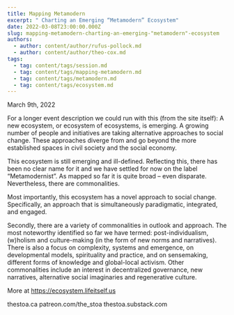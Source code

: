 ```yaml
---
title: Mapping Metamodern
excerpt: " Charting an Emerging “Metamodern” Ecosystem"
date: 2022-03-08T23:00:00.000Z
slug: mapping-metamodern-charting-an-emerging-"metamodern"-ecosystem
authors:
  - author: content/author/rufus-pollock.md
  - author: content/author/theo-cox.md
tags:
  - tag: content/tags/session.md
  - tag: content/tags/mapping-metamodern.md
  - tag: content/tags/metamodern.md
  - tag: content/tags/ecosystem.md
---
```


March 9th, 2022

For a longer event description we could run with this (from the site itself):
A new ecosystem, or ecosystem of ecosystems, is emerging. A growing number of people and initiatives are taking alternative approaches to social change. These approaches diverge from and go beyond the more established spaces in civil society and the social economy.

This ecosystem is still emerging and ill-defined. Reflecting this, there has been no clear name for it and we have settled for now on the label “Metamodernist”. As mapped so far it is quite broad – even disparate. Nevertheless, there are commonalities.

Most importantly, this ecosystem has a novel approach to social change. Specifically, an approach that is simultaneously paradigmatic, integrated, and engaged.

Secondly, there are a variety of commonalities in outlook and approach. The most noteworthy identified so far we have termed: post-individualism, (w)holism and culture-making (in the form of new norms and narratives).
There is also a focus on complexity, systems and emergence, on developmental models, spirituality and practice, and on sensemaking, different forms of knowledge and global-local activism. Other commonalities include an interest in decentralized governance, new narratives, alternative social imaginaries and regenerative culture.

More at https://ecosystem.lifeitself.us

thestoa.ca
patreon.com/the_stoa
thestoa.substack.com
